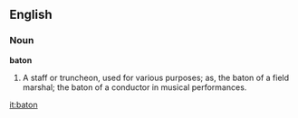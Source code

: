 ==English==

===Noun===

'''baton'''

#A staff or truncheon, used for various purposes; as, the baton of a field marshal; the baton of a conductor in musical performances.

[[it:baton]]